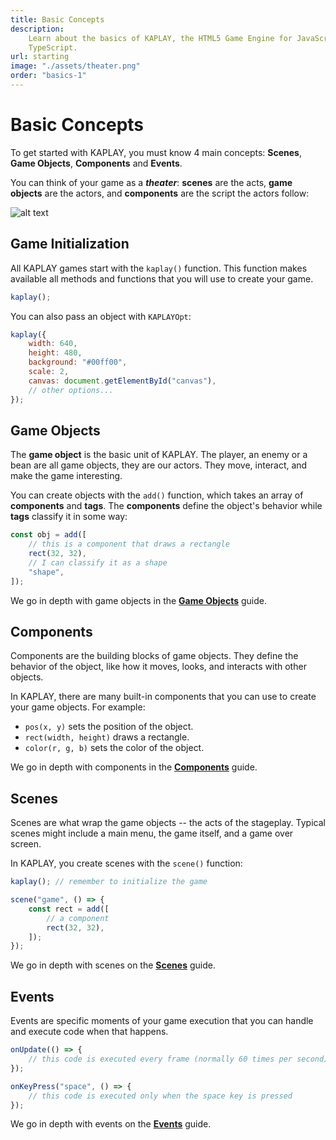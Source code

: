 ```yaml
---
title: Basic Concepts
description:
    Learn about the basics of KAPLAY, the HTML5 Game Engine for JavaScript and
    TypeScript.
url: starting
image: "./assets/theater.png"
order: "basics-1"
---
```



# Basic Concepts

To get started with KAPLAY, you must know 4 main concepts: **Scenes**, **Game
Objects**, **Components** and **Events**.

You can think of your game as a **_theater_**: **scenes** are the acts, **game objects** are
the actors, and **components** are the script the actors follow:

![alt text](./assets/theater.png)

## Game Initialization

All KAPLAY games start with the `kaplay()` function. This function makes
available all methods and functions that you will use to create your game.

```js
kaplay();
```

You can also pass an object with `KAPLAYOpt`:

```js
kaplay({
    width: 640,
    height: 480,
    background: "#00ff00",
    scale: 2,
    canvas: document.getElementById("canvas"),
    // other options...
});
```

## Game Objects

The **game object** is the basic unit of KAPLAY. The player, an enemy or a bean are all game objects, they are our actors. They
move, interact, and make the game interesting.

You can create objects with the `add()` function, which takes an array of
**components** and **tags**. The **components** define the object's behavior while **tags** classify it in some way:

```js
const obj = add([
    // this is a component that draws a rectangle
    rect(32, 32),
    // I can classify it as a shape
    "shape",
]);
```

We go in depth with game objects in the [**Game Objects**](/docs/guides/game_objects)
guide.

## Components

Components are the building blocks of game objects. They define the behavior of
the object, like how it moves, looks, and interacts with other objects.

In KAPLAY, there are many built-in components that you can use to create your
game objects. For example:

- `pos(x, y)` sets the position of the object.
- `rect(width, height)` draws a rectangle.
- `color(r, g, b)` sets the color of the object.

We go in depth with components in the [**Components**](/docs/guides/components)
guide.

## Scenes

Scenes are what wrap the game objects -- the acts of the stageplay. Typical
scenes might include a main menu, the game itself, and a game over screen.

In KAPLAY, you create scenes with the `scene()` function:

```js
kaplay(); // remember to initialize the game

scene("game", () => {
    const rect = add([
        // a component
        rect(32, 32),
    ]);
});
```

We go in depth with scenes on the [**Scenes**](/docs/guides/scenes) guide.

## Events

Events are specific moments of your game execution that you can handle and
execute code when that happens.

```js
onUpdate(() => {
    // this code is executed every frame (normally 60 times per second)
});

onKeyPress("space", () => {
    // this code is executed only when the space key is pressed
});
```

We go in depth with events on the [**Events**](/docs/guides/events) guide.

